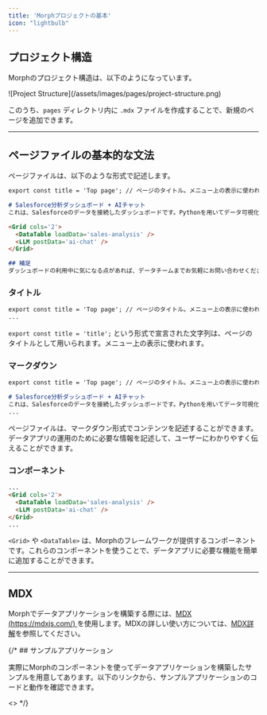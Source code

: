 ```yaml
---
title: 'Morphプロジェクトの基本'
icon: "lightbulb"
---
```


## プロジェクト構造

Morphのプロジェクト構造は、以下のようになっています。

<Frame>
![Project Structure](/assets/images/pages/project-structure.png)
</Frame>

このうち、`pages` ディレクトリ内に `.mdx` ファイルを作成することで、新規のページを追加できます。

---

## ページファイルの基本的な文法

ページファイルは、以下のような形式で記述します。


```md index.mdx
export const title = 'Top page'; // ページのタイトル。メニュー上の表示に使われます。

# Salesforce分析ダッシュボード + AIチャット
これは、Salesforceのデータを接続したダッシュボードです。Pythonを用いてデータ可視化を作ったものと、Open AI APIを用いたカスタムチャットを備えています。

<Grid cols='2'>
  <DataTable loadData='sales-analysis' />
  <LLM postData='ai-chat' />
</Grid>

## 補足
ダッシュボードの利用中に気になる点があれば、データチームまでお気軽にお問い合わせください。
```

### タイトル
```md {1}
export const title = 'Top page'; // ページのタイトル。メニュー上の表示に使われます。
...
```

`export const title = 'title';` という形式で宣言された文字列は、ページのタイトルとして用いられます。メニュー上の表示に使われます。

### マークダウン

```md {3-4}
export const title = 'Top page'; // ページのタイトル。メニュー上の表示に使われます。

# Salesforce分析ダッシュボード + AIチャット
これは、Salesforceのデータを接続したダッシュボードです。Pythonを用いてデータ可視化を作ったものと、Open AI APIを用いたカスタムチャットを備えています。
...
```

ページファイルは、マークダウン形式でコンテンツを記述することができます。データアプリの運用のために必要な情報を記述して、ユーザーにわかりやすく伝えることができます。

### コンポーネント
```md {2-5}
...
<Grid cols='2'>
  <DataTable loadData='sales-analysis' />
  <LLM postData='ai-chat' />
</Grid>
...
```

`<Grid>` や `<DataTable>` は、Morphのフレームワークが提供するコンポーネントです。これらのコンポーネントを使うことで、データアプリに必要な機能を簡単に追加することができます。


---

## MDX

Morphでデータアプリケーションを構築する際には、[MDX (https://mdxjs.com/) ](https://mdxjs.com/)を使用します。MDXの詳しい使い方については、[MDX詳解](/data-application/ja/mdx-1-basic)を参照してください。

{/* ## サンプルアプリケーション

実際にMorphのコンポーネントを使ってデータアプリケーションを構築したサンプルを用意してあります。以下のリンクから、サンプルアプリケーションのコードと動作を確認できます。

<Card title="サンプルアプリ + コード" icon="link" href="https://stackblitz.com/edit/vitejs-vite-7fyrdn?file=src%2Findex.mdx">
  <></>
</Card> */}